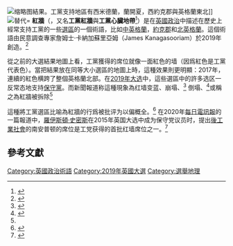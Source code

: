 [[File:2017UKElectionMap.svg|缩略图]]結果。工黨支持地區有西米德蘭，蘭開夏，西約克郡與英格蘭東北]]
[[File:2017_UK_general_election_constituency_map.svg|替代=]]
'''紅牆'''（{{Lang-en|Red Wall}}，又名'''工黨紅牆'''與'''工黨心臟地帶'''<ref name="Halliday">{{cite news|last=Halliday|first=Josh|date=2019-12-13|website=The Guardian|title=Labour's 'red wall' demolished by Tory onslaught|url=https://www.theguardian.com/politics/2019/dec/13/labours-red-wall-demolished-by-tory-onslaught|access-date=2019-12-18|author=|work=|publisher=|accessdate=|language=|format=|archive-date=2020-06-08|archive-url=https://web.archive.org/web/20200608153153/https://www.theguardian.com/politics/2019/dec/13/labours-red-wall-demolished-by-tory-onslaught|dead-url=no}}</ref>）是在[[英國政治|英國政治]]中描述在歷史上經常支持工黨的一些[[英國國會選區|選區]]的一個術語，比如[[英格蘭中部地區|中英格蘭]]，[[約克郡|約克郡]]和[[北英格蘭|北英格蘭]]。這個術語由民意調查專家詹姆士·卡納加蘇里亞姆（James Kanagasooriam）於2019年創造。<ref>{{cite web|title=The first mention of the red wall|url=https://twitter.com/MattSingh_/status/1207760087072280576|accessdate=|author=|date=2019-12-19|last=Singh|first=Matt|format=|publisher=|language=en|website=@MattSingh_|access-date=2019-12-23}}</ref>

從之前的大選結果地圖上看，工黨獲得的席位就像一面紅色的墙（因爲紅色是工黨代表色）。當把結果放在同等大小選區的地圖上時，這種效果則更明顯：2017年，連續的紅色横跨了整個英格蘭北部。在[[2019年英國大選|2019年大选]]中，這些選區中的許多选区一反常态地支持[[保守黨_(英國)|保守黨]]。而新聞報道称這種現象為红墙变蓝、崩塌、<ref name="Wainwright">{{cite news|last=Wainwright|first=Daniel|date=2019-12-13|website=BBC News|title=General election 2019: How Labour's 'red wall' turned blue|url=https://www.bbc.com/news/election-2019-50771014|access-date=2019-12-16|author=|work=|publisher=|accessdate=|language=|format=|archive-date=2019-12-14|archive-url=https://web.archive.org/web/20191214023308/https://www.bbc.com/news/election-2019-50771014|dead-url=no}}</ref> 倒塌、<ref name="O'Neill">{{cite news|last=O'Neill|first=Brendan|date=2019-12-13|website=The Spectator|title=The fall of Labour’s ‘Red Wall’ is a moment to celebrate|url=https://blogs.spectator.co.uk/2019/12/the-fall-of-labours-red-wall-is-a-moment-to-celebrate/|access-date=2019-12-18|author=|work=|publisher=|accessdate=|language=|format=}}</ref>或稱之為紅牆被拆除<ref name="Halliday" />

這種將工黨選區比喻為紅牆的行爲被批评为以偏概全。<ref>{{cite web|title=The myth of the red wall|url=https://thecritic.co.uk/the-myth-of-the-red-wall/|date=2019-12-18|last=Baston|first=Lewis|website=The Critic|access-date=2019-12-20}}</ref> 在2020年[[每日电讯报|每日電訊報]]的一篇報道中，[[羅伊斯頓·史密斯|羅伊斯頓·史密斯]]在2015年英国大选中成为保守党议员时，提出[[後工業社會|後工業社會]]的南安普顿的席位是工党获得的首批红墙席位之一。<ref>{{Cite news|url=https://www.telegraph.co.uk/politics/2020/07/29/not-forget-old-red-wall-seats-south-need-levelling/|title=Let's not forget about the old 'Red Wall' seats down South that need levelling up|language=en}}</ref>

== 參考文獻 ==
{{Reflist}}

[[Category:英國政治術語|Category:英國政治術語]][[Category:2019年英國大選|Category:2019年英國大選]][[Category:選舉地理|Category:選舉地理]]